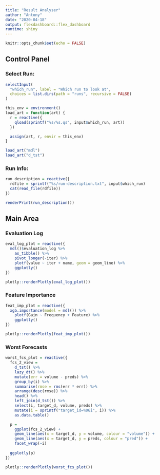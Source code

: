 ```yaml
---
title: "Result Analyser"
author: "Antony"
date: "2020-04-18"
output: flexdashboard::flex_dashboard
runtime: shiny
---
```


```r
knitr::opts_chunk$set(echo = FALSE)
```

## Control Panel {.sidebar data-width=300}

### Select Run:
```r
selectInput(
  "which_run", label = "Which run to look at",
  choices = list.dirs(path = "runs", recursive = FALSE)
)

this_env = environment()
load_art = function(art) {
  r = reactive({
    qload(sprintf("%s/%s.qs", input$which_run, art))
  })

  assign(art, r, envir = this_env)
}

load_art("mdl")
load_art("d_tst")
```

### Run Info:
```r
run_description = reactive({
  rdfile = sprintf("%s/run-description.txt", input$which_run)
  cat(read_file(rdfile))
})

renderPrint(run_description())
```

## Main Area {.tabset}

### Evaluation Log
```r
eval_log_plot = reactive({
  mdl()$evaluation_log %>%
    as_tibble() %>%
    pivot_longer(-iter) %>%
    plotf(value ~ iter + name, geom = geom_line) %>%
    ggplotly()
})

plotly::renderPlotly(eval_log_plot())
```

### Feature Importance
```r
feat_imp_plot = reactive({
  xgb.importance(model = mdl()) %>%
    plotf(Gain ~ Frequency + Feature) %>%
    ggplotly()
})

plotly::renderPlotly(feat_imp_plot())
```

### Worst Forecasts
```r
worst_fcs_plot = reactive({
  fcs_2_view =
    d_tst() %>%
    lazy_dt() %>%
    mutate(err = volume - preds) %>%
    group_by(i) %>%
    summarise(rmse = rms(err * err)) %>%
    arrange(desc(rmse)) %>%
    head() %>%
    left_join(d_tst()) %>%
    select(i, target_d, volume, preds) %>%
    mutate(i = sprintf("target_id=%06i", i)) %>%
    as.data.table()

  p =
    ggplot(fcs_2_view) +
    geom_line(aes(x = target_d, y = volume, colour = "volume")) +
    geom_line(aes(x = target_d, y = preds, colour = "pred")) +
    facet_wrap(~i)
  
  ggplotly(p)
})

plotly::renderPlotly(worst_fcs_plot())
```
